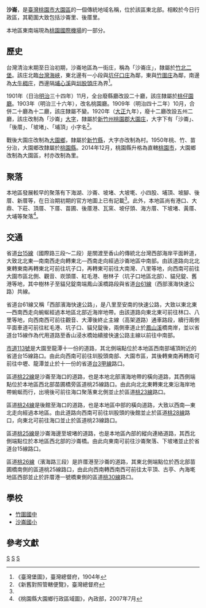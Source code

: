 {{noteTA　
|1 = zh-cn:庄; zh-hk:庄; zh-tw:庄;
}}
'''沙崙'''，是[[臺灣|臺灣]][[桃園市|桃園市]][[大園區|大園區]]的一個傳統地域名稱，位於該區東北部。相較於今日行政區，其範圍大致包括沙崙里、後厝里。

本地區東南端現為[[桃園國際機場|桃園國際機場]]的一部分。

==歷史==
台灣清治末期至日治初期，沙崙地區為一街庄，稱為「沙崙庄」，隸屬於[[竹北二堡|竹北二堡]]。該庄北臨[[台灣海峽|台灣海峽]]，東北邊有一小段與[[坑子口_(桃園市)|坑仔口庄]]為鄰，東與[[竹圍_(桃園市)|竹圍庄]]為鄰，南邊為[[大牛稠庄|大牛稠庄]]，西邊隔[[埔心溪|埔心溪]]與[[圳股頭庄|圳股頭庄]]為界<ref name="臺灣堡圖">《臺灣堡圖》，臺灣總督府，1904年</ref>。

1901年（日治[[明治|明治]]三十四年）11月，全台廢縣廳改設二十廳，該庄隸屬於[[桃仔園廳|桃仔園廳]]。1903年（明治三十六年），改名桃園廳。1909年（明治四十二年）10月，合併二十廳為十二廳，該庄隸屬不變。1920年（[[大正|大正]]九年），廢十二廳改設五州二廳，該庄改制為「沙崙」[[大字|大字]]，隸屬於[[新竹州|新竹州]][[桃園郡|桃園郡]][[大園庄|大園庄]]，大字下有「沙崙」、「後厝」、「坡堵」、「埔頂」小字名<ref>《新舊對照管轄便覽》，臺灣總督府</ref>。

戰後大園庄改制為[[大園鄉|大園鄉]]，隸屬於[[新竹縣|新竹縣]]，大字亦改制為村。1950年桃、竹、苗分治，大園鄉改隸屬於[[桃園縣|桃園縣]]。2014年12月，桃園縣升格為直轄[[桃園市|桃園市]]，大園鄉改制為大園區，村亦改制為里。

==聚落==
本地區發展較早的聚落有下海湖、沙崙、坡堵、大坡墘、小四股、埔頂、坡腳、後厝、新厝等，在日治期初期的官方地圖上已有記載<ref name="臺灣堡圖"/>。此外，本地區尚有港口、大鼎、下莊、頂厝、下厝、苗圃、後厝港、瓦窯、坡仔頭、海方厝、下坡堵、黃厝、大埔等聚落<ref>《桃園縣大園鄉行政區域圖》，內政部，2007年7月</ref>。

==交通==
省道[[台15線|台15線]]（國際路三段～二段）是關渡至香山的傳統北台灣西部海岸平面幹道，大致北北東—南南西走向轉東北—西南走向經過沙崙地區中南部。由該道路向北北東轉東南再轉東北可前往坑子口，再轉東可前往大南灣、八里等地，向西南可前往大園市區北側、觀音、崁頭厝、紅毛港、樹林子（坑子口地區北部）、貓兒錠、舊港等地，其中樹林子至貓兒錠南端鳳山溪橋路段與省道[[台61線|台61線]]（西部濱海快速公路）共線。

省道台61線又稱「西部濱海快速公路」，是八里至安南的快速公路，大致以東北東—西南西走向蜿蜒經過本地區北部近海岸地帶。由該道路向東北東可前往林口、八里等地，向西南西可前往觀音、大潭後終止主線（高架道路）通車路段，續行兩側平面車道可前往紅毛港、坑子口、貓兒錠後，兩側車道止於[[鳳山溪|鳳山溪]]橋南岸，並以省道台15線作為代用道路至香山浸水橋始續接快速公路主線以前往中南部。

[[市道113號|市道113號]]是大園至龍潭十一份的道路，其北側端點位於本地區西南部埔頂附近的省道台15線路口。由此向西南可前往圳股頭南部、大園市區，其後轉東南再轉南可前往中壢、龍潭並止於十一份的省道[[台3甲線|台3甲線]]路口。

區道[[桃22線|桃22線]]是沙崙至海口的道路，也是本地北部濱海地帶的橫向道路，其西側端點位於本地區西北部苗圃橋旁區道桃25線路口。由此向北北東轉東北東沿海岸地帶蜿蜒而行，出境後可前往海口聚落東北側並止於區道[[桃23線|桃23線]]路口。

區道[[桃24線|桃24線]]是後館至海口的道路，也是本地區中部的橫向道路，大致以西南—東北走向經過本地區。由此道路向西南可前往圳股頭的後館並止於區道[[桃28線|桃28線]]路口，向東北可前往海口並止於區道桃23線路口。

區道[[桃25線|桃25線]]是沙崙海邊至坡堵的道路，也是本地區內部的縱向連絡道路，其西北側端點位於本地區西北部的沙崙橋。由此向東南可前往沙崙聚落、下坡堵並止於省道台15線路口。

區道[[桃26線|桃26線]]（濱海路三段）是許厝港至沙崙的道路，其東北側端點位於西北部苗圃橋南側的區道桃25線路口，由此向西南轉西南西可前往太平頂、古亭、內海墘地區西部並止於許厝港一號橋東側的區道[[桃30線|桃30線]]路口。

==學校==
*[[竹圍國中|竹圍國中]]
*[[沙崙國小|沙崙國小]]

==參考文獻==
{{reflist}}

{{桃園郡}}

[[Category:大園區地名|S]]
[[Category:大園庄大字|S]]
[[Category:竹北二堡|S]]